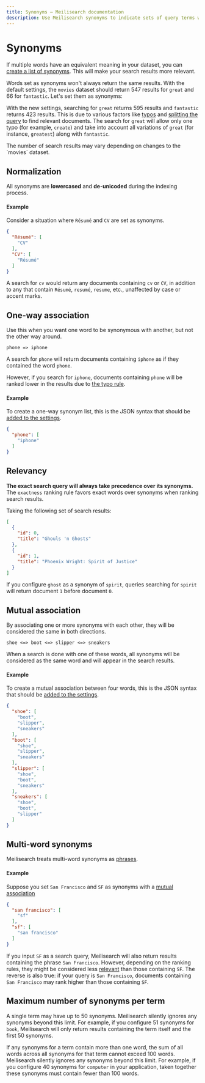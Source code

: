 ```yaml
---
title: Synonyms — Meilisearch documentation
description: Use Meilisearch synonyms to indicate sets of query terms which should be considered equivalent during search.
---
```


# Synonyms

If multiple words have an equivalent meaning in your dataset, you can [create a list of synonyms](/reference/api/settings#update-synonyms). This will make your search results more relevant.

Words set as synonyms won't always return the same results. With the default settings, the `movies` dataset should return 547 results for `great` and 66 for `fantastic`. Let's set them as synonyms:

<CodeSamples id="synonyms_guide_1" />

With the new settings, searching for `great` returns 595 results and `fantastic` returns 423 results. This is due to various factors like [typos](/learn/relevancy/typo_tolerance_settings#minwordsizefortypos) and [splitting the query](/learn/engine/concat#split-queries) to find relevant documents. The search for `great` will allow only one typo (for example, `create`) and take into account all variations of `great` (for instance, `greatest`) along with `fantastic`.

<Capsule intent="warning">
The number of search results may vary depending on changes to the `movies` dataset.
</Capsule>

## Normalization

All synonyms are **lowercased** and **de-unicoded** during the indexing process.

#### Example

Consider a situation where `Résumé` and `CV` are set as synonyms.

```json
{
  "Résumé": [
    "CV"
  ],
  "CV": [
    "Résumé"
  ]
}
```

A search for `cv` would return any documents containing `cv` or `CV`, in addition to any that contain `Résumé`, `resumé`, `resume`, etc., unaffected by case or accent marks.

## One-way association

Use this when you want one word to be synonymous with another, but not the other way around.

```
phone => iphone
```

A search for `phone` will return documents containing `iphone` as if they contained the word `phone`.

However, if you search for `iphone`, documents containing `phone` will be ranked lower in the results due to [the typo rule](/learn/relevancy/ranking_rules).

#### Example

To create a one-way synonym list, this is the JSON syntax that should be [added to the settings](/reference/api/settings#update-synonyms).

```json
{
  "phone": [
    "iphone"
  ]
}
```

## Relevancy

**The exact search query will always take precedence over its synonyms.** The `exactness` ranking rule favors exact words over synonyms when ranking search results.

Taking the following set of search results:

```json
[
  {
    "id": 0,
    "title": "Ghouls 'n Ghosts"
  },
  {
    "id": 1,
    "title": "Phoenix Wright: Spirit of Justice"
  }
]
```

If you configure `ghost` as a synonym of `spirit`, queries searching for `spirit` will return document `1` before document `0`.

## Mutual association

By associating one or more synonyms with each other, they will be considered the same in both directions.

```
shoe <=> boot <=> slipper <=> sneakers
```

When a search is done with one of these words, all synonyms will be considered as the same word and will appear in the search results.

#### Example

To create a mutual association between four words, this is the JSON syntax that should be [added to the settings](/reference/api/settings#update-synonyms).

```json
{
  "shoe": [
    "boot",
    "slipper",
    "sneakers"
  ],
  "boot": [
    "shoe",
    "slipper",
    "sneakers"
  ],
  "slipper": [
    "shoe",
    "boot",
    "sneakers"
  ],
  "sneakers": [
    "shoe",
    "boot",
    "slipper"
  ]
}
```

## Multi-word synonyms

Meilisearch treats multi-word synonyms as [phrases](/reference/api/search#phrase-search).

#### Example

Suppose you set `San Francisco` and `SF` as synonyms with a [mutual association](#mutual-association)

```json
{
  "san francisco": [
    "sf"
  ],
  "sf": [
    "san francisco"
  ]
}
```

If you input `SF` as a search query, Meilisearch will also return results containing the phrase `San Francisco`. However, depending on the ranking rules, they might be considered less [relevant](/learn/relevancy/relevancy) than those containing `SF`. The reverse is also true: if your query is `San Francisco`, documents containing `San Francisco` may rank higher than those containing `SF`.

## Maximum number of synonyms per term

A single term may have up to 50 synonyms. Meilisearch silently ignores any synonyms beyond this limit. For example, if you configure 51 synonyms for `book`, Meilisearch will only return results containing the term itself and the first 50 synonyms.

If any synonyms for a term contain more than one word, the sum of all words across all synonyms for that term cannot exceed 100 words. Meilisearch silently ignores any synonyms beyond this limit. For example, if you configure 40 synonyms for `computer` in your application, taken together these synonyms must contain fewer than 100 words.
